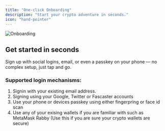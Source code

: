 ```yaml
---
title: "One-click Onboarding"
description: "Start your crypto adventure in seconds."
icon: "hand-pointer"
---
```


<img
  src="/images/onboarding.png"
  alt="Onboarding"
/>

## Get started in seconds

Sign up with social logins, email, or even a passkey on your phone — no complex setup, just tap and go.

### Supported login mechanisms:

1. Signin with your existing email address.
2. Signing using your Google, Twitter or Fascaster accounts
3. Use your phone or devices passkey using either fingerpring or face id scan
4. Use any of your exising wallets if you are familiar with such as MetaMask Rabby (Use this if you are sure your crypto wallets are secure)